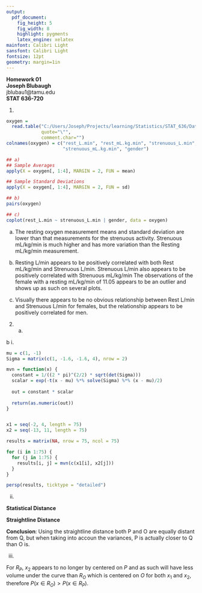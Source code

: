 ```yaml
---
output:
  pdf_document:
    fig_height: 5
    fig_width: 8
    highlight: pygments
    latex_engine: xelatex
mainfont: Calibri Light
sansfont: Calibri Light
fontsize: 12pt
geometry: margin=1in
---
```


**Homework 01**  
**Joseph Blubaugh**  
jblubau1@tamu.edu  
**STAT 636-720**  

\newpage


1)

```r

oxygen = 
  read.table("C:/Users/Joseph/Projects/learning/Statistics/STAT_636/Data/textbook/T6-12.DAT", 
             quote="\"", 
             comment.char="")
colnames(oxygen) = c("rest_L.min", "rest_mL.kg.min", "strenuous_L.min", 
                     "strenuous_mL.kg.min", "gender")

## a)
## Sample Averages
apply(X = oxygen[, 1:4], MARGIN = 2, FUN = mean)

## Sample Standard Deviations
apply(X = oxygen[, 1:4], MARGIN = 2, FUN = sd)

## b)
pairs(oxygen)

## c)
coplot(rest_L.min ~ strenuous_L.min | gender, data = oxygen)

```

a) The resting oxygen measurement means and standard deviation are lower than that measurements for the strenuous activity. Strenuous mL/kg/min is much higher and has more variation than the Resting mL/kg/min measurement.

b) Resting L/min appears to be positively correlated with both Rest mL/kg/min and Strenuous L/min. Strenuous L/min also appears to be positively correlated with Strenuous mL/kg/min The observations of the female with a resting mL/kg/min of 11.05 appears to be an outlier and shows up as such on several plots.

c) Visually there appears to be no obvious relationship between Rest L/min and Strenuous L/min for females, but the relationship appears to be positively correlated for men.


2)
  a)
  
\begin{displaymath}
x = 
\begin{bmatrix}
    x_1 \\
    x_2 \\
\end{bmatrix}
\mu = 
\begin{bmatrix}
    \mu_1 \\
    \mu_2 \\
\end{bmatrix}
\Sigma = 
\begin{bmatrix}
    \sigma_{11} & \sigma_{12} \\
    \sigma_{12} & \sigma_{22} \\
\end{bmatrix}
\end{displaymath}

\begin{displaymath}
d(x, \mu) = \sqrt{(x - \mu)' \Sigma^{-1} (x - \mu)} \\
\end{displaymath}

\begin{displaymath}
d(x,\mu) = \sqrt{
\begin{bmatrix}
    x_1 - \mu_1 & x_2 - \mu_2 \\
\end{bmatrix}
\begin{bmatrix}
    \sigma_{11} & \sigma_{12} \\
    \sigma_{12} & \sigma_{22} \\
\end{bmatrix}^{-1}
\begin{bmatrix}
    x_1 - \mu_1 \\
    x_2 - \mu_2 \\
\end{bmatrix}}
\end{displaymath}

\begin{displaymath}
 = \sqrt{\sigma_{11}(x_1 - \mu_1)^2 + 2 \sigma_{12}(x_1 - \mu_1)(x_2 - \mu_2) + \sigma_{22}(x_2 - \mu_2)^2} \\
\end{displaymath}

\begin{displaymath}
a_{11} = \sigma_{11}, a_{12} = \sigma_{12}, a_{22} = \sigma{22}
\end{displaymath}

b i.

```r

mu = c(1, -1)
Sigma = matrix(c(1, -1.6, -1.6, 4), nrow = 2)

mvn = function(x) {
  constant = 1/((2 * pi)^(2/2) * sqrt(det(Sigma)))
  scalar = exp(-t(x - mu) %*% solve(Sigma) %*% (x - mu)/2)
  
  out = constant * scalar
  
  return(as.numeric(out))
}


x1 = seq(-2, 4, length = 75)
x2 = seq(-13, 11, length = 75)

results = matrix(NA, nrow = 75, ncol = 75)

for (i in 1:75) {
  for (j in 1:75) {
    results[i, j] = mvn(c(x1[i], x2[j]))
  }
}

persp(results, ticktype = "detailed")


```

\newpage

ii.

\begin{displaymath}
\mu = 
\begin{bmatrix}
    1 \\
    -1 \\
\end{bmatrix}
\Sigma = 
\begin{bmatrix}
    1.0 & -1.6 \\
    -1.6 & 4 \\
\end{bmatrix}
\end{displaymath}

\begin{displaymath}
d(P,Q) = \sqrt{\sigma_{11}(x_1 - \mu_1)^2 + \sigma_{12}(x_1 - \mu_1)(x_2 - \mu_2) + \sigma_{22}(x_2 - \mu_2)^2}
\end{displaymath}

\begin{displaymath}
O = (0, 0),  P = (0, -2)
\end{displaymath}

**Statistical Distance**

\begin{align*}
d(O,Q) =& \sqrt{1(0 - 1)^2 - 1.6(0 - 1)(0 + 1) + 4(0 + 1)^2)} \\
       =& \sqrt{1 + 1.6 + 4} \\
       =& \sqrt{6.6} = 2.569 \\
\\
d(P,Q) =& \sqrt{1(0 - 1)^2 - 1.6(0 - 1)(-2 + 1) + 4(-2 + 1)^2)} \\
       =& \sqrt{1 - 1.6 + 4} \\
       =& \sqrt{3.4} = 1.843 \\
\end{align*}

**Straightline Distance**

\begin{align*}
d(O,Q) =& \sqrt{(0 - 1)^2 + (0 + 1)^2} \\
       =& \sqrt(2) \\
       =& 1.41 \\
\\
d(P,Q) =& \sqrt{0 - 1)^2 + (-2 + 1)^2} \\
       =& \sqrt{2} \\
       =& 1.41
\end{align*}

**Conclusion**: Using the straightline distance both P and O are equally distant from Q, but when taking into accoun the variances, P is actually closer to Q than O is.

\newpage

iii.  

For $R_P$, $x_2$ appears to no longer by centered on $P$ and as such will have less volume under the curve than $R_O$ which is centered on $O$ for both $x_1$ and $x_2$, therefore $P(x \in R_O) > P(x \in R_P)$.



























